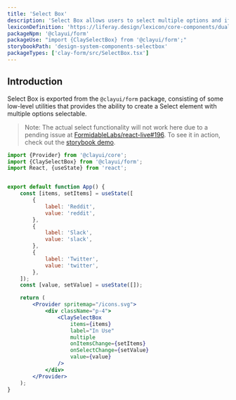 ```yaml
---
title: 'Select Box'
description: 'Select Box allows users to select multiple options and if needed the ability to reorder selected options.'
lexiconDefinition: 'https://liferay.design/lexicon/core-components/dual-listbox/'
packageNpm: '@clayui/form'
packageUse: "import {ClaySelectBox} from '@clayui/form';"
storybookPath: 'design-system-components-selectbox'
packageTypes: ['clay-form/src/SelectBox.tsx']
---
```


## Introduction

Select Box is exported from the `@clayui/form` package, consisting of some low-level utilities that provides the ability to create a Select element with multiple options selectable.

> Note: The actual select functionality will not work here due to a pending issue at [FormidableLabs/react-live#196](https://github.com/FormidableLabs/react-live/issues/196). To see it in action, check out the [storybook demo](https://storybook.clayui.com/?path=/story/design-system-components-selectbox--default).

```jsx preview
import {Provider} from '@clayui/core';
import {ClaySelectBox} from '@clayui/form';
import React, {useState} from 'react';


export default function App() {
	const [items, setItems] = useState([
		{
			label: 'Reddit',
			value: 'reddit',
		},
		{
			label: 'Slack',
			value: 'slack',
		},
		{
			label: 'Twitter',
			value: 'twitter',
		},
	]);
	const [value, setValue] = useState([]);

	return (
		<Provider spritemap="/icons.svg">
			<div className="p-4">
				<ClaySelectBox
					items={items}
					label="In Use"
					multiple
					onItemsChange={setItems}
					onSelectChange={setValue}
					value={value}
				/>
			</div>
		</Provider>
	);
}
```
